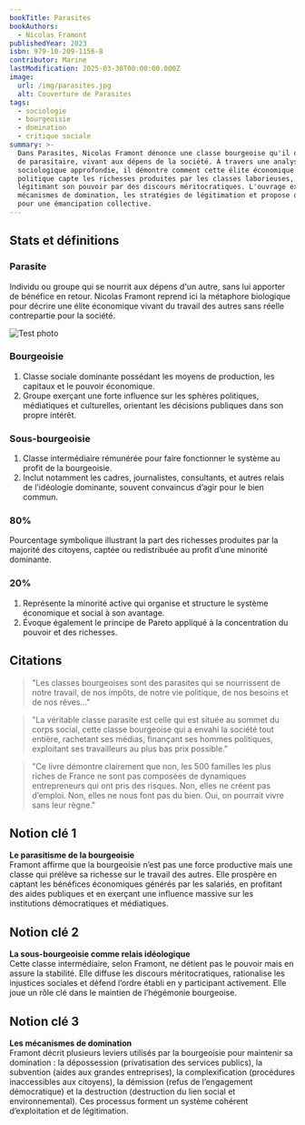 ```yaml
---
bookTitle: Parasites
bookAuthors:
  - Nicolas Framont
publishedYear: 2023
isbn: 979-10-209-1156-8
contributor: Marine
lastModification: 2025-03-30T00:00:00.000Z
image:
  url: /img/parasites.jpg
  alt: Couverture de Parasites
tags:
  - sociologie
  - bourgeoisie
  - domination
  - critique sociale
summary: >-
  Dans Parasites, Nicolas Framont dénonce une classe bourgeoise qu'il qualifie
  de parasitaire, vivant aux dépens de la société. À travers une analyse
  sociologique approfondie, il démontre comment cette élite économique et
  politique capte les richesses produites par les classes laborieuses, tout en
  légitimant son pouvoir par des discours méritocratiques. L'ouvrage explore les
  mécanismes de domination, les stratégies de légitimation et propose des pistes
  pour une émancipation collective.
---
```


## Stats et définitions

### Parasite
Individu ou groupe qui se nourrit aux dépens d'un autre, sans lui apporter de bénéfice en retour. Nicolas Framont reprend ici la métaphore biologique pour décrire une élite économique vivant du travail des autres sans réelle contrepartie pour la société.

![Test photo](https://mdg.imgix.net/assets/images/san-juan-mountains.jpg?auto=format&fit=clip&q=40&w=1080)

### Bourgeoisie
1. Classe sociale dominante possédant les moyens de production, les capitaux et le pouvoir économique.
2. Groupe exerçant une forte influence sur les sphères politiques, médiatiques et culturelles, orientant les décisions publiques dans son propre intérêt.

### Sous-bourgeoisie
1. Classe intermédiaire rémunérée pour faire fonctionner le système au profit de la bourgeoisie.
2. Inclut notamment les cadres, journalistes, consultants, et autres relais de l’idéologie dominante, souvent convaincus d’agir pour le bien commun.

### 80%
Pourcentage symbolique illustrant la part des richesses produites par la majorité des citoyens, captée ou redistribuée au profit d’une minorité dominante.

### 20%
1. Représente la minorité active qui organise et structure le système économique et social à son avantage.
2. Évoque également le principe de Pareto appliqué à la concentration du pouvoir et des richesses.

## Citations
> "Les classes bourgeoises sont des parasites qui se nourrissent de notre travail, de nos impôts, de notre vie politique, de nos besoins et de nos rêves..."

> "La véritable classe parasite est celle qui est située au sommet du corps social, cette classe bourgeoise qui a envahi la société tout entière, rachetant ses médias, finançant ses hommes politiques, exploitant ses travailleurs au plus bas prix possible."

> "Ce livre démontre clairement que non, les 500 familles les plus riches de France ne sont pas composées de dynamiques entrepreneurs qui ont pris des risques. Non, elles ne créent pas d’emploi. Non, elles ne nous font pas du bien. Oui, on pourrait vivre sans leur règne."

## Notion clé 1

**Le parasitisme de la bourgeoisie**  
Framont affirme que la bourgeoisie n’est pas une force productive mais une classe qui prélève sa richesse sur le travail des autres. Elle prospère en captant les bénéfices économiques générés par les salariés, en profitant des aides publiques et en exerçant une influence massive sur les institutions démocratiques et médiatiques.

## Notion clé 2

**La sous-bourgeoisie comme relais idéologique**  
Cette classe intermédiaire, selon Framont, ne détient pas le pouvoir mais en assure la stabilité. Elle diffuse les discours méritocratiques, rationalise les injustices sociales et défend l’ordre établi en y participant activement. Elle joue un rôle clé dans le maintien de l’hégémonie bourgeoise.

## Notion clé 3

**Les mécanismes de domination**  
Framont décrit plusieurs leviers utilisés par la bourgeoisie pour maintenir sa domination : la dépossession (privatisation des services publics), la subvention (aides aux grandes entreprises), la complexification (procédures inaccessibles aux citoyens), la démission (refus de l’engagement démocratique) et la destruction (destruction du lien social et environnemental). Ces processus forment un système cohérent d’exploitation et de légitimation.

